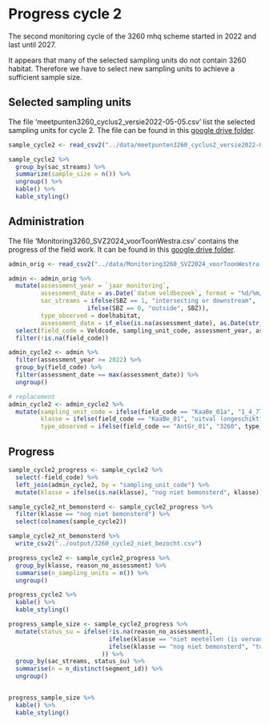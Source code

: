 # Progress cycle 2

The second monitoring cycle of the 3260 mhq scheme started in 2022 and last until 2027.

It appears that many of the selected sampling units do not contain 3260 habitat. Therefore we have to select new sampling units to achieve a sufficient sample size.

## Selected sampling units

The file 'meetpunten3260_cyclus2_versie2022-05-05.csv' list the selected sampling units for cycle 2.
The file can be found in this [google drive folder](https://drive.google.com/drive/folders/1UNKCLEgiYq2r6EkfWXMkppSDraPcqfAU).

```r
sample_cycle2 <- read_csv2("../data/meetpunten3260_cyclus2_versie2022-05-05.csv")
```
```r
sample_cycle2 %>%
  group_by(sac_streams) %>%
  summarize(sample_size = n()) %>%
  ungroup() %>%
  kable() %>%
  kable_styling()
```



## Administration

The file 'Monitoring3260_SVZ2024_voorToonWestra.csv' contains the progress of the field work.
It can be found in this [google drive folder](https://drive.google.com/drive/folders/1DHLwdrp7i_rIwIfrj3-Tm_yXhvdm19D4).

```r
admin_orig <- read_csv2("../data/Monitoring3260_SVZ2024_voorToonWestra.csv")

admin <- admin_orig %>%
  mutate(assessment_year = `jaar monitoring`,
         assessment_date = as.Date(`datum veldbezoek`, format = "%d/%m/%Y"),
         sac_streams = ifelse(SBZ == 1, "intersecting or downstream",
                      ifelse(SBZ == 0, "outside", SBZ)),
         type_observed = doelhabitat,
         assessment_date = if_else(is.na(assessment_date), as.Date(str_c(assessment_year, "-01-01")), assessment_date)) %>%
  select(field_code = Veldcode, sampling_unit_code, assessment_year, assessment_date, type_observed, klasse, reason_no_assessment = `reden geen bemonstering/ongeschikt`, x_assessment = x, y_assessment = y, position_change = `locatie SO of SA verschoven (xy aangepast tov origineel aangereikt meetpunt, volgens protocol)`) %>%
  filter(!is.na(field_code))

admin_cycle2 <- admin %>%
  filter(assessment_year >= 2022) %>%
  group_by(field_code) %>%
  filter(assessment_date == max(assessment_date)) %>%
  ungroup()

# replacement
admin_cycle2 <- admin_cycle2 %>%
  mutate(sampling_unit_code = ifelse(field_code == "KaaBe_01a", "1_4_772", sampling_unit_code),
         klasse = ifelse(field_code == "KaaBe_01", "uitval (ongeschikt)", klasse),
         type_observed = ifelse(field_code == "AntGr_01", "3260", type_observed))

```

## Progress

```r
sample_cycle2_progress <- sample_cycle2 %>%
  select(-field_code) %>%
  left_join(admin_cycle2, by = "sampling_unit_code") %>%
  mutate(klasse = ifelse(is.na(klasse), "nog niet bemonsterd", klasse))

sample_cycle2_nt_bemonsterd <- sample_cycle2_progress %>%
  filter(klasse == "nog niet bemonsterd") %>%
  select(colnames(sample_cycle2))

sample_cycle2_nt_bemonsterd %>%
  write_csv2("../output/3260_cycle2_niet_bezocht.csv")
```

```r
progress_cycle2 <- sample_cycle2_progress %>%
  group_by(klasse, reason_no_assessment) %>%
  summarise(n_sampling_units = n()) %>%
  ungroup() 

progress_cycle2 %>%
  kable() %>%
  kable_styling()
```

```r
progress_sample_size <- sample_cycle2_progress %>%
  mutate(status_su = ifelse(!is.na(reason_no_assessment), 
                            ifelse(klasse == "niet meetellen (is vervangen)", "replaced", "not_measured"),
                            ifelse(klasse == "nog niet bemonsterd", "to_do", "measured")
                          )) %>%
  group_by(sac_streams, status_su) %>%
  summarise(n = n_distinct(segment_id)) %>%
  ungroup()


progress_sample_size %>%
  kable() %>%
  kable_styling()
  
```

